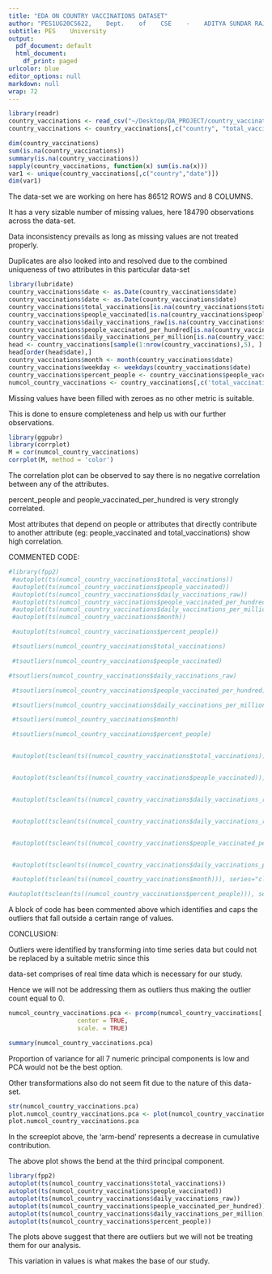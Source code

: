 ```yaml
---
title: "EDA ON COUNTRY VACCINATIONS DATASET"
author: "PES1UG20CS622,    Dept.    of    CSE    -    ADITYA SUNDAR RAJ"
subtitle: PES    University
output:
  pdf_document: default
  html_document:
    df_print: paged
urlcolor: blue
editor_options: null
markdown: null
wrap: 72
---
```


```r
library(readr)
country_vaccinations <- read_csv("~/Desktop/DA_PROJECT/country_vaccinations.csv")
country_vaccinations <- country_vaccinations[,c("country", "total_vaccinations", "date", "people_vaccinated", "daily_vaccinations_raw","people_vaccinated_per_hundred", "daily_vaccinations_per_million", "vaccines")]
```

```r
dim(country_vaccinations)
sum(is.na(country_vaccinations))
summary(is.na(country_vaccinations))
sapply(country_vaccinations, function(x) sum(is.na(x)))
var1 <- unique(country_vaccinations[,c("country","date")])
dim(var1)
```

The data-set we are working on here has 86512 ROWS and 8 COLUMNS.

It has a very sizable number of missing values, here 184790 observations across the data-set.

Data inconsistency prevails as long as missing values are not treated properly.

Duplicates are also looked into and resolved due to the combined uniqueness of two attributes in this particular data-set



```r
library(lubridate)
country_vaccinations$date <- as.Date(country_vaccinations$date)
country_vaccinations$date <- as.Date(country_vaccinations$date)
country_vaccinations$total_vaccinations[is.na(country_vaccinations$total_vaccinations)==T] <- 0 
country_vaccinations$people_vaccinated[is.na(country_vaccinations$people_vaccinated)==T] <- 0 
country_vaccinations$daily_vaccinations_raw[is.na(country_vaccinations$daily_vaccinations_raw)==T] <- 0 
country_vaccinations$people_vaccinated_per_hundred[is.na(country_vaccinations$people_vaccinated_per_hundred)==T] <- 0 
country_vaccinations$daily_vaccinations_per_million[is.na(country_vaccinations$daily_vaccinations_per_million)==T] <- 0 
head <- country_vaccinations[sample(1:nrow(country_vaccinations),5), ]
head[order(head$date),]
country_vaccinations$month <- month(country_vaccinations$date)
country_vaccinations$weekday <- weekdays(country_vaccinations$date)
country_vaccinations$percent_people <- country_vaccinations$people_vaccinated_per_hundred/100
numcol_country_vaccinations <- country_vaccinations[,c('total_vaccinations','people_vaccinated','daily_vaccinations_raw','people_vaccinated_per_hundred','daily_vaccinations_per_million','month','percent_people')]
```


Missing values have been filled with zeroes as no other metric is suitable. 

This is done to ensure completeness and help us with our further observations.




```r
library(ggpubr)
library(corrplot)
M = cor(numcol_country_vaccinations)
corrplot(M, method = 'color')
```

The correlation plot can be observed to say there is no negative correlation between any of the attributes.

percent_people and people_vaccinated_per_hundred is very strongly correlated. 

Most attributes that depend on people or attributes that directly contribute to another attribute (eg: people_vaccinated and total_vaccinations) show high correlation.


COMMENTED CODE:

```r
#library(fpp2)
 #autoplot(ts(numcol_country_vaccinations$total_vaccinations))
 #autoplot(ts(numcol_country_vaccinations$people_vaccinated))
 #autoplot(ts(numcol_country_vaccinations$daily_vaccinations_raw))
 #autoplot(ts(numcol_country_vaccinations$people_vaccinated_per_hundred))
 #autoplot(ts(numcol_country_vaccinations$daily_vaccinations_per_million))
 #autoplot(ts(numcol_country_vaccinations$month))

 #autoplot(ts(numcol_country_vaccinations$percent_people))

 #tsoutliers(numcol_country_vaccinations$total_vaccinations)

 #tsoutliers(numcol_country_vaccinations$people_vaccinated)

#tsoutliers(numcol_country_vaccinations$daily_vaccinations_raw)

 #tsoutliers(numcol_country_vaccinations$people_vaccinated_per_hundred)

 #tsoutliers(numcol_country_vaccinations$daily_vaccinations_per_million)

 #tsoutliers(numcol_country_vaccinations$month)

 #tsoutliers(numcol_country_vaccinations$percent_people)


 #autoplot(tsclean(ts((numcol_country_vaccinations$total_vaccinations))), series="clean", color='red', lwd=0.9) +autolayer(ts(numcol_country_vaccinations), series="original", color='gray', lwd=1) +geom_point(data =tsoutliers(ts(numcol_country_vaccinations$total_vaccinations)) %>% as.data.frame(), aes(x=index, y=replacements), col='blue') +labs(x = "Time", y = "Total Vaccinations")


 #autoplot(tsclean(ts((numcol_country_vaccinations$people_vaccinated))), series="clean", color='red', lwd=0.9) +autolayer(ts(numcol_country_vaccinations), series="original", color='gray', lwd=1) +geom_point(data =tsoutliers(ts(numcol_country_vaccinations$people_vaccinated)) %>% as.data.frame(), aes(x=index, y=replacements), col='blue') +labs(x = "Time", y = "People Vaccinated")


 #autoplot(tsclean(ts((numcol_country_vaccinations$daily_vaccinations_raw))), series="clean", color='red', lwd=0.9) +autolayer(ts(numcol_country_vaccinations), series="original", color='gray', lwd=1) +geom_point(data = tsoutliers(ts(numcol_country_vaccinations$daily_vaccinations_raw)) %>% as.data.frame(),aes(x=index, y=replacements), col='blue') +labs(x = "Time", y = "Daily Vaccinations Raw")


 #autoplot(tsclean(ts((numcol_country_vaccinations$daily_vaccinations_raw))), series="clean", color='red', lwd=0.9) +autolayer(ts(numcol_country_vaccinations), series="original", color='gray', lwd=1) +geom_point(data = tsoutliers(ts(numcol_country_vaccinations$daily_vaccinations_raw)) %>% as.data.frame(), aes(x=index, y=replacements), col='blue') +labs(x = "Time", y = "Daily Vaccinations Raw")


 #autoplot(tsclean(ts((numcol_country_vaccinations$people_vaccinated_per_hundred))), series="clean", color='red', lwd=0.9) +autolayer(ts(numcol_country_vaccinations), series="original", color='gray', lwd=1) +geom_point(data = tsoutliers(ts(numcol_country_vaccinations$people_vaccinated_per_hundred)) %>% as.data.frame(), aes(x=index, y=replacements), col='blue') +labs(x = "Time", y = "People Vaccinated Per Hundred")


 #autoplot(tsclean(ts((numcol_country_vaccinations$daily_vaccinations_per_million))), series="clean", color='red', lwd=0.9) +autolayer(ts(numcol_country_vaccinations), series="original", color='gray', lwd=1) +geom_point(data = tsoutliers(ts(numcol_country_vaccinations$daily_vaccinations_per_million)) %>% as.data.frame(),aes(x=index, y=replacements), col='blue') +labs(x = "Time", y = "Daily Vaccinations Per Million")

 #autoplot(tsclean(ts((numcol_country_vaccinations$month))), series="clean", color='red', lwd=0.9) +autolayer(ts(numcol_country_vaccinations), series="original", color='gray', lwd=1) +geom_point(data = tsoutliers(ts(numcol_country_vaccinations$month)) %>% as.data.frame(),aes(x=index, y=replacements), col='blue') +labs(x = "Time", y = "Month")

#autoplot(tsclean(ts((numcol_country_vaccinations$percent_people))), series="clean", color='red', lwd=0.9) +autolayer(ts(numcol_country_vaccinations), series="original", color='gray', lwd=1) +geom_point(data = tsoutliers(ts(numcol_country_vaccinations$percent_people)) %>% as.data.frame(), aes(x=index, y=replacements), col='blue') +labs(x = "Time", y = "Percent People")

```


  A block of code has been commented above which identifies and caps the outliers that fall outside a certain range of values. 

CONCLUSION:

 Outliers were identified by transforming into time series data but could not be replaced by a suitable metric since this

 data-set comprises of real time data which is necessary for our study.

 Hence we will not be addressing them as outliers thus making the outlier count equal to 0.


```r
numcol_country_vaccinations.pca <- prcomp(numcol_country_vaccinations[,c(1:7)],
                   center = TRUE,
                   scale. = TRUE)

summary(numcol_country_vaccinations.pca)
```


 Proportion of variance for all 7 numeric principal components is low and PCA would not be the best option.

 Other transformations also do not seem fit due to the nature of this data-set.

```r
str(numcol_country_vaccinations.pca)
plot.numcol_country_vaccinations.pca <- plot(numcol_country_vaccinations.pca, type="l")
plot.numcol_country_vaccinations.pca
```

In the screeplot above, the ‘arm-bend’ represents a decrease in cumulative contribution. 

The above plot shows the bend at the third principal component.

```r
library(fpp2)
autoplot(ts(numcol_country_vaccinations$total_vaccinations))
autoplot(ts(numcol_country_vaccinations$people_vaccinated))
autoplot(ts(numcol_country_vaccinations$daily_vaccinations_raw))
autoplot(ts(numcol_country_vaccinations$people_vaccinated_per_hundred))
autoplot(ts(numcol_country_vaccinations$daily_vaccinations_per_million))
autoplot(ts(numcol_country_vaccinations$percent_people))
```


The plots above suggest that there are outliers but we will not be treating them for our analysis. 

This variation in values is what makes the base of our study.









